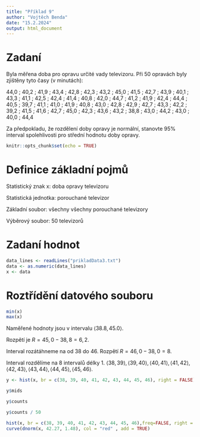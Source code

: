 ```yaml
---
title: "Příklad 9"
author: "Vojtěch Benda"
date: "15.2.2024"
output: html_document
---
```


# Zadaní
Byla měřena doba pro opravu určité vady televizoru. Při 50 opravách byly zjištěny tyto časy (v minutách):

44,0 ; 40,2 ; 41,9 ; 43,4 ; 42,8 ; 42,3 ; 43,2 ; 45,0 ; 41,5 ; 42,7 ; 43,9 ; 40,1 ; 43,3 ; 41,1 ; 42,5 ; 42,4 ; 41,4 ; 40,8 ; 42,0 ; 44,7 ; 41,2 ; 41,9 ; 42,4 ; 44,4 ; 40,5 ; 39,7 ; 41,1 ; 41,0 ; 41,9 ; 40,8 ; 43,0 ; 42,8 ; 42,9 ; 42,7 ; 43,3 ; 42,2 ; 39,2 ; 41,5 ; 41,6 ; 42,7 ; 45,0 ; 42,3 ; 43,6 ; 43,2 ; 38,8 ; 43,0 ; 44,2 ; 43,0 ; 40,0 ; 44,4

Za předpokladu, že rozdělení doby opravy je normální, stanovte 95% interval spolehlivosti pro střední hodnotu doby opravy.

```r
knitr::opts_chunk$set(echo = TRUE)
```

# Definice základní pojmů

Statistický znak x: doba opravy televizoru

Statistická jednotka: porouchané televizor

Základní soubor: všechny všechny porouchané televizory

Výběrový soubor: 50 televizorů

# Zadaní hodnot

```r
data_lines <- readLines("prikladData3.txt")
data <- as.numeric(data_lines)
x <- data
```

# Roztřídění datového souboru

```r
min(x)
max(x)
```

Naměřené hodnoty jsou v intervalu $\langle 38.8, 45.0 \rangle$.

Rozpětí je $R=45,0 - 38,8 = 6,2$.

Interval rozátáhneme na od 38 do 46. Rozpětí $R=46,0 - 38,0 = 8$.

Interval rozdělíme na 8 intervalů délky 1.
$\langle 38, 39 \rangle, \langle 39, 40 \rangle, \langle 40, 41 \rangle, \langle 41, 42 \rangle, \langle 42, 43 \rangle, \langle 43, 44 \rangle, \langle 44, 45 \rangle, \langle 45, 46 \rangle$.

```r
y <- hist(x, br = c(38, 39, 40, 41, 42, 43, 44, 45, 46), right = FALSE)
```

```r
y$mids
```
    
```r
y$counts
```

```r
y$counts / 50
```

```r
hist(x, br = c(38, 39, 40, 41, 42, 43, 44, 45, 46),freq=FALSE, right = FALSE)
curve(dnorm(x, 42.27, 1.48), col = "red" , add = TRUE)
```
